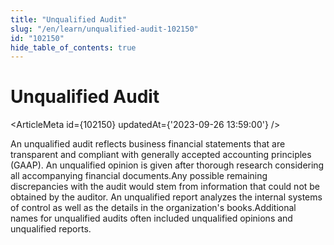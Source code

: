 ```yaml
---
title: "Unqualified Audit"
slug: "/en/learn/unqualified-audit-102150"
id: "102150"
hide_table_of_contents: true
---
```



# Unqualified Audit

<ArticleMeta id={102150} updatedAt={'2023-09-26 13:59:00'} />
<div className='border-solid border-b border-t-0 my-4 border-[var(--ifm-color-gray-300)]' />

An unqualified audit reflects business financial statements that are transparent and compliant with generally accepted accounting principles (GAAP). An unqualified opinion is given after thorough research considering all accompanying financial documents.Any possible remaining discrepancies with the audit would stem from information that could not be obtained by the auditor. An unqualified report analyzes the internal systems of control as well as the details in the organization's books.Additional names for unqualified audits often included unqualified opinions and unqualified reports.
